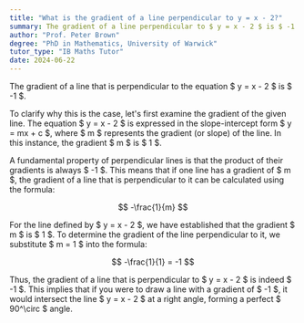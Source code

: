 ```yaml
---
title: "What is the gradient of a line perpendicular to y = x - 2?"
summary: The gradient of a line perpendicular to $ y = x - 2 $ is $ -1 $.
author: "Prof. Peter Brown"
degree: "PhD in Mathematics, University of Warwick"
tutor_type: "IB Maths Tutor"
date: 2024-06-22
---
```


The gradient of a line that is perpendicular to the equation $ y = x - 2 $ is $ -1 $.

To clarify why this is the case, let's first examine the gradient of the given line. The equation $ y = x - 2 $ is expressed in the slope-intercept form $ y = mx + c $, where $ m $ represents the gradient (or slope) of the line. In this instance, the gradient $ m $ is $ 1 $.

A fundamental property of perpendicular lines is that the product of their gradients is always $ -1 $. This means that if one line has a gradient of $ m $, the gradient of a line that is perpendicular to it can be calculated using the formula:

$$
-\frac{1}{m}
$$

For the line defined by $ y = x - 2 $, we have established that the gradient $ m $ is $ 1 $. To determine the gradient of the line perpendicular to it, we substitute $ m = 1 $ into the formula:

$$
-\frac{1}{1} = -1
$$

Thus, the gradient of a line that is perpendicular to $ y = x - 2 $ is indeed $ -1 $. This implies that if you were to draw a line with a gradient of $ -1 $, it would intersect the line $ y = x - 2 $ at a right angle, forming a perfect $ 90^\circ $ angle.
    